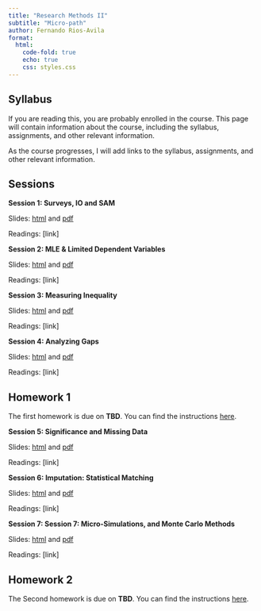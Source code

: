 ```yaml
---
title: "Research Methods II"
subtitle: "Micro-path"
author: Fernando Rios-Avila
format: 
  html:
    code-fold: true
    echo: true
    css: styles.css 
---
```


## Syllabus

If you are reading this, you are probably enrolled in the course. This page will contain information about the course, including the syllabus, assignments, and other relevant information.

As the course progresses, I will add links to the syllabus, assignments, and other relevant information.

## Sessions

**Session 1: Surveys, IO and SAM** 

Slides: [html](session_1.qmd) and [pdf](session_1.pdf)

Readings: [link]

**Session 2: MLE & Limited Dependent Variables** 

Slides: [html](session_2.qmd) and [pdf](session_2.pdf)

Readings: [link]

**Session 3: Measuring Inequality** 

Slides: [html](session_3.qmd) and [pdf](session_3.pdf)

Readings: [link]

**Session 4: Analyzing Gaps** 

Slides: [html](session_4.qmd) and [pdf](session_4.pdf)

Readings: [link]

## Homework 1

The first homework is due on **TBD**. You can find the instructions [here](HomeWork1.qmd).


**Session 5: Significance and Missing Data** 

Slides: [html](session_5.qmd) and [pdf](session_5.pdf)

Readings: [link]

**Session 6: Imputation: Statistical Matching** 

Slides: [html](session_6.qmd) and [pdf](session_6.pdf)

Readings: [link]

**Session 7: Session 7: Micro-Simulations, and Monte Carlo Methods** 

Slides: [html](session_7.qmd) and [pdf](session_7.pdf)

Readings: [link]

## Homework 2

The Second homework is due on **TBD**. You can find the instructions [here](HomeWork2.qmd).